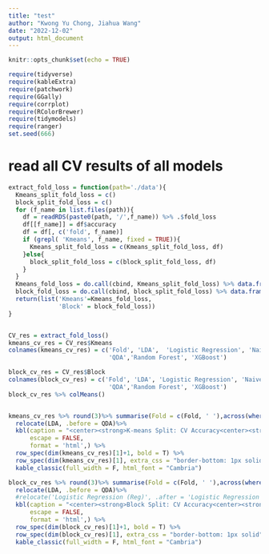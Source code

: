 ```yaml
---
title: "test"
author: "Kwong Yu Chong, Jiahua Wang"
date: "2022-12-02"
output: html_document
---
```


```r
knitr::opts_chunk$set(echo = TRUE)
```

```r
require(tidyverse)
require(kableExtra)
require(patchwork)
require(GGally)
require(corrplot)
require(RColorBrewer)
require(tidymodels)
require(ranger)
set.seed(666)
```

# read all CV results of all models
```r
extract_fold_loss = function(path='./data'){
  Kmeans_split_fold_loss = c()
  block_split_fold_loss = c()
  for (f_name in list.files(path)){
    df = readRDS(paste0(path, '/',f_name)) %>% .$fold_loss
    df[[f_name]] = df$accuracy
    df = df[, c('fold', f_name)]
    if (grepl( 'Kmeans', f_name, fixed = TRUE)){
      Kmeans_split_fold_loss = c(Kmeans_split_fold_loss, df)
    }else{
      block_split_fold_loss = c(block_split_fold_loss, df)
    }
  }
  Kmeans_fold_loss = do.call(cbind, Kmeans_split_fold_loss) %>% data.frame() %>% select(fold, contains('Kmeans'))
  block_fold_loss = do.call(cbind, block_split_fold_loss) %>% data.frame() %>% select(fold, contains('Block'))
  return(list('Kmeans'=Kmeans_fold_loss,
              'Block' = block_fold_loss))
}


CV_res = extract_fold_loss()
kmeans_cv_res = CV_res$Kmeans
colnames(kmeans_cv_res) = c('Fold', 'LDA',  'Logistic Regression', 'Naive Bayes', 
                            'QDA','Random Forest', 'XGBoost')

block_cv_res = CV_res$Block
colnames(block_cv_res) = c('Fold', 'LDA', 'Logistic Regression', 'Naive Bayes', 
                            'QDA','Random Forest', 'XGBoost')
block_cv_res %>% colMeans()


kmeans_cv_res %>% round(3)%>% summarise(Fold = c(Fold, ' '),across(where(is.numeric), ~ c(., round(mean(.),3)))) %>%
  relocate(LDA, .before = QDA)%>%
  kbl(caption = "<center><strong>K-means Split: CV Accuracy<center><strong>",
      escape = FALSE,
      format = 'html',) %>%
  row_spec(dim(kmeans_cv_res)[1]+1, bold = T) %>%
  row_spec(dim(kmeans_cv_res)[1], extra_css = "border-bottom: 1px solid") %>%
  kable_classic(full_width = F, html_font = "Cambria")
```

```r
block_cv_res %>% round(3)%>% summarise(Fold = c(Fold, ' '),across(where(is.numeric), ~ c(., round(mean(.),3)))) %>%
  relocate(LDA, .before = QDA)%>%
  #relocate('Logistic Regression (Reg)', .after = 'Logistic Regression')%>%
  kbl(caption = "<center><strong>Block Split: CV Accuracy<center><strong>",
      escape = FALSE,
      format = 'html',) %>%
  row_spec(dim(block_cv_res)[1]+1, bold = T) %>%
  row_spec(dim(block_cv_res)[1], extra_css = "border-bottom: 1px solid") %>%
  kable_classic(full_width = F, html_font = "Cambria")

```

